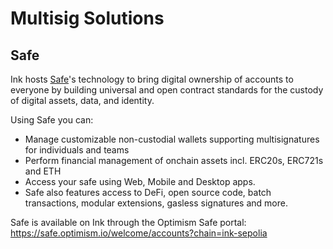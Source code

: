 # Multisig Solutions

## Safe
Ink hosts [Safe](https://docs.safe.global/home/what-is-safe)'s technology to bring digital ownership of accounts to everyone by building universal and open contract standards for the custody of digital assets, data, and identity.

Using Safe you can:
- Manage customizable non-custodial wallets supporting multisignatures for individuals and teams
- Perform financial management of onchain assets incl. ERC20s, ERC721s and ETH
- Access your safe using Web, Mobile and Desktop apps. 
- Safe also features access to DeFi, open source code, batch transactions, modular extensions, gasless signatures and more.

Safe is available on Ink through the Optimism Safe portal: https://safe.optimism.io/welcome/accounts?chain=ink-sepolia